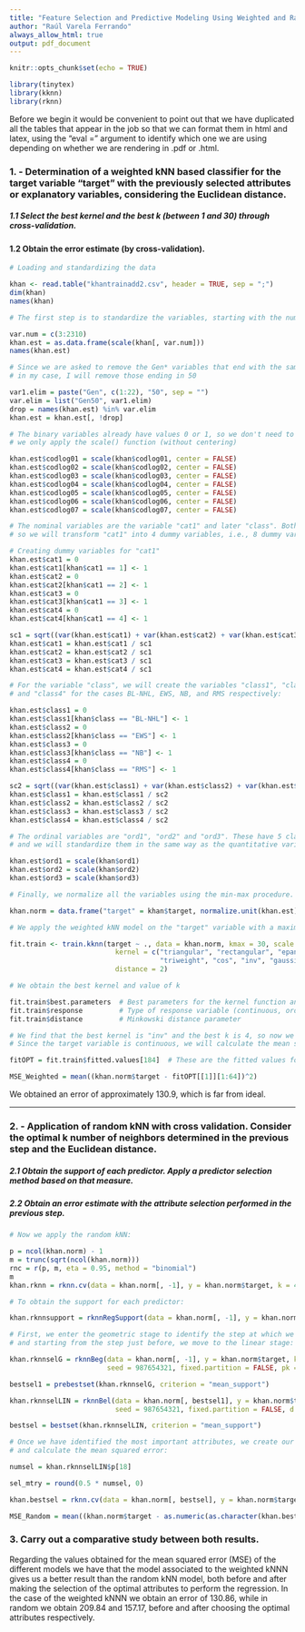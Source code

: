 ```yaml
---
title: "Feature Selection and Predictive Modeling Using Weighted and Random kNN"
author: "Raúl Varela Ferrando"
always_allow_html: true
output: pdf_document
---
```


<div class=text-justify>

```r
knitr::opts_chunk$set(echo = TRUE)
```

```r
library(tinytex)
library(kknn)
library(rknn) 
```

Before we begin it would be convenient to point out that we have duplicated all the tables that appear in the job so that we can format them in html and latex, using the “eval =” argument to identify which one we are using depending on whether we are rendering in .pdf or .html.

### 1. - Determination of a weighted kNN based classifier for the target variable “target” with the previously selected attributes or explanatory variables, considering the Euclidean distance. 

##### **1.1** Select the best kernel and the best k (between 1 and 30) through cross-validation.

#### **1.2** Obtain the error estimate (by cross-validation).

```r
# Loading and standardizing the data

khan <- read.table("khantrainadd2.csv", header = TRUE, sep = ";")
dim(khan)
names(khan)

# The first step is to standardize the variables, starting with the numerical ones:

var.num = c(3:2310)
khan.est = as.data.frame(scale(khan[, var.num]))
names(khan.est)

# Since we are asked to remove the Gen* variables that end with the same two digits as our ID number,
# in my case, I will remove those ending in 50

var1.elim = paste("Gen", c(1:22), "50", sep = "")
var.elim = list("Gen50", var1.elim)
drop = names(khan.est) %in% var.elim
khan.est = khan.est[, !drop]

# The binary variables already have values 0 or 1, so we don't need to change them,
# we only apply the scale() function (without centering)

khan.est$codlog01 = scale(khan$codlog01, center = FALSE)
khan.est$codlog02 = scale(khan$codlog02, center = FALSE)
khan.est$codlog03 = scale(khan$codlog03, center = FALSE)
khan.est$codlog04 = scale(khan$codlog04, center = FALSE)
khan.est$codlog05 = scale(khan$codlog05, center = FALSE)
khan.est$codlog06 = scale(khan$codlog06, center = FALSE)
khan.est$codlog07 = scale(khan$codlog07, center = FALSE)

# The nominal variables are the variable "cat1" and later "class". Both have 4 classes,
# so we will transform "cat1" into 4 dummy variables, i.e., 8 dummy variables in total (for both "cat1" and "class").

# Creating dummy variables for "cat1"
khan.est$cat1 = 0
khan.est$cat1[khan$cat1 == 1] <- 1
khan.est$cat2 = 0
khan.est$cat2[khan$cat1 == 2] <- 1
khan.est$cat3 = 0
khan.est$cat3[khan$cat1 == 3] <- 1
khan.est$cat4 = 0
khan.est$cat4[khan$cat1 == 4] <- 1

sc1 = sqrt((var(khan.est$cat1) + var(khan.est$cat2) + var(khan.est$cat3) + var(khan.est$cat4)) / 4)
khan.est$cat1 = khan.est$cat1 / sc1
khan.est$cat2 = khan.est$cat2 / sc1
khan.est$cat3 = khan.est$cat3 / sc1
khan.est$cat4 = khan.est$cat4 / sc1

# For the variable "class", we will create the variables "class1", "class2", "class3",
# and "class4" for the cases BL-NHL, EWS, NB, and RMS respectively:

khan.est$class1 = 0
khan.est$class1[khan$class == "BL-NHL"] <- 1
khan.est$class2 = 0
khan.est$class2[khan$class == "EWS"] <- 1
khan.est$class3 = 0
khan.est$class3[khan$class == "NB"] <- 1
khan.est$class4 = 0
khan.est$class4[khan$class == "RMS"] <- 1

sc2 = sqrt((var(khan.est$class1) + var(khan.est$class2) + var(khan.est$class3) + var(khan.est$class4)) / 4)
khan.est$class1 = khan.est$class1 / sc2
khan.est$class2 = khan.est$class2 / sc2
khan.est$class3 = khan.est$class3 / sc2
khan.est$class4 = khan.est$class4 / sc2

# The ordinal variables are "ord1", "ord2" and "ord3". These have 5 classes, except for "ord3" which has 4 classes,
# and we will standardize them in the same way as the quantitative variables

khan.est$ord1 = scale(khan$ord1)
khan.est$ord2 = scale(khan$ord2)
khan.est$ord3 = scale(khan$ord3)

# Finally, we normalize all the variables using the min-max procedure.

khan.norm = data.frame("target" = khan$target, normalize.unit(khan.est))

# We apply the weighted kNN model on the "target" variable with a maximum of k = 30 and using Euclidean distance:

fit.train <- train.kknn(target ~ ., data = khan.norm, kmax = 30, scale = "TRUE", 
                          kernel = c("triangular", "rectangular", "epanechnikov", "biweight",
                                     "triweight", "cos", "inv", "gaussian", "optimal"), 
                          distance = 2)

# We obtain the best kernel and value of k

fit.train$best.parameters  # Best parameters for the kernel function and k value 
fit.train$response         # Type of response variable (continuous, ordinal, nominal)
fit.train$distance         # Minkowski distance parameter

# We find that the best kernel is "inv" and the best k is 4, so now we only need to obtain the error estimate.
# Since the target variable is continuous, we will calculate the mean squared error (MSE):

fitOPT = fit.train$fitted.values[184]  # These are the fitted values for kernel "inv" and k = 4.

MSE_Weighted = mean((khan.norm$target - fitOPT[[1]][1:64])^2)

```

We obtained an error of approximately 130.9, which is far from ideal.

----------------------------------------------------------

<div class=text-justify>

### **2.** - Application of random kNN with cross validation. Consider the optimal k number of neighbors determined in the previous step and the Euclidean distance.

##### **2.1** Obtain the support of each predictor. Apply a predictor selection method based on that measure. 

##### **2.2** Obtain an error estimate with the attribute selection performed in the previous step.


```r
# Now we apply the random kNN:

p = ncol(khan.norm) - 1
m = trunc(sqrt(ncol(khan.norm)))
rnc = r(p, m, eta = 0.95, method = "binomial")
m
khan.rknn = rknn.cv(data = khan.norm[, -1], y = khan.norm$target, k = 4, r = rnc, mtry = m, seed = 987654321)

# To obtain the support for each predictor:

khan.rknnsupport = rknnRegSupport(data = khan.norm[, -1], y = khan.norm$target, k = 4, r = rnc, mtry = m, seed = 987654321)

# First, we enter the geometric stage to identify the step at which we achieve the best accuracy,
# and starting from the step just before, we move to the linear stage:

khan.rknnselG = rknnBeg(data = khan.norm[, -1], y = khan.norm$target, k = 4, r = rnc, mtry = m, 
                        seed = 987654321, fixed.partition = FALSE, pk = 0.8, stopat = 10)

bestsel1 = prebestset(khan.rknnselG, criterion = "mean_support")

khan.rknnselLIN = rknnBel(data = khan.norm[, bestsel1], y = khan.norm$target, k = 4, r = rnc, mtry = m, 
                          seed = 987654321, fixed.partition = FALSE, d = 1, stopat = 10)

bestsel = bestset(khan.rknnselLIN, criterion = "mean_support")

# Once we have identified the most important attributes, we create our new model using these attributes
# and calculate the mean squared error:

numsel = khan.rknnselLIN$p[18]

sel_mtry = round(0.5 * numsel, 0)

khan.bestsel = rknn.cv(data = khan.norm[, bestsel], y = khan.norm$target, k = 4, r = rnc, mtry = sel_mtry, seed = 232345324)

MSE_Random = mean((khan.norm$target - as.numeric(as.character(khan.bestsel$pred)))^2)

```

### **3.** Carry out a comparative study between both results.

Regarding the values obtained for the mean squared error (MSE) of the different models we have that the model associated to the weighted kNNN gives us a better result than the random kNN model, both before and after making the selection of the optimal attributes to perform the regression. In the case of the weighted kNNN we obtain an error of 130.86, while in random we obtain 209.84 and 157.17, before and after choosing the optimal attributes respectively.

